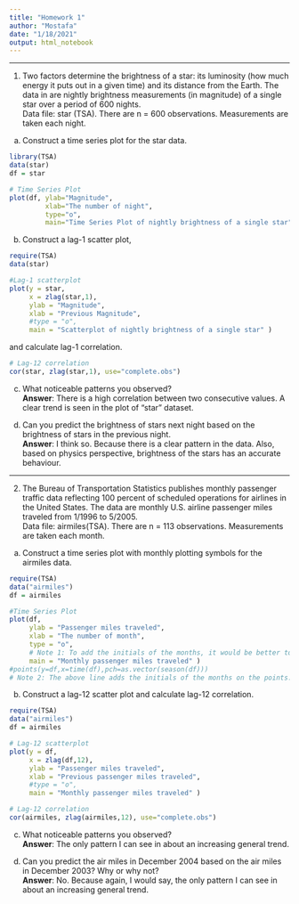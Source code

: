 ---
title: "Homework 1"
author: "Mostafa"
date: "1/18/2021"
output: html_notebook
---

---     

1. Two factors determine the brightness of a star: its luminosity (how much energy it puts out in a given time) and its distance from the Earth. The data in are nightly brightness measurements (in magnitude)
of a single star over a period of 600 nights.     
Data file: star (TSA). There are n = 600 observations. Measurements are taken each night.      

(a) Construct a time series plot for the star data.  
```{r}
library(TSA)
data(star)
df = star

# Time Series Plot
plot(df, ylab="Magnitude",
         xlab="The number of night",
         type="o",
         main="Time Series Plot of nightly brightness of a single star")
```

(b) Construct a lag-1 scatter plot,     
```{r}
require(TSA)
data(star)

#Lag-1 scatterplot
plot(y = star,
     x = zlag(star,1),
     ylab = "Magnitude",
     xlab = "Previous Magnitude",
     #type = "o",
     main = "Scatterplot of nightly brightness of a single star" )
```
and calculate lag-1 correlation.
```{r}
# Lag-12 correlation
cor(star, zlag(star,1), use="complete.obs")
```

(c) What noticeable patterns you observed?   
**Answer**: There is a high correlation between two consecutive values. A clear trend is seen in the plot of "star" dataset.      

(d) Can you predict the brightness of stars next night based on the brightness of stars in the previous night.     
**Answer**: I think so. Because there is a clear pattern in the data. Also, based on physics perspective, brightness of the stars has an accurate behaviour.

---    

2. The Bureau of Transportation Statistics publishes monthly passenger traffic data reflecting 100 percent of scheduled operations for airlines in the United States. The data are monthly U.S. airline passenger miles traveled from 1/1996 to 5/2005.        
Data file: airmiles(TSA). There are n = 113 observations. Measurements are taken each month.      

(a) Construct a time series plot with monthly plotting symbols for the airmiles data.     
```{r}
require(TSA)
data("airmiles")
df = airmiles

#Time Series Plot
plot(df,
     ylab = "Passenger miles traveled",
     xlab = "The number of month",
     type = "o",
     # Note 1: To add the initials of the months, it would be better to use  type = "l"
     main = "Monthly passenger miles traveled" )
#points(y=df,x=time(df),pch=as.vector(season(df)))
# Note 2: The above line adds the initials of the months on the points.
```

(b) Construct a lag-12 scatter plot and calculate lag-12 correlation.        
```{r}
require(TSA)
data("airmiles")
df = airmiles

# Lag-12 scatterplot
plot(y = df,
     x = zlag(df,12),
     ylab = "Passenger miles traveled",
     xlab = "Previous passenger miles traveled",
     #type = "o",
     main = "Monthly passenger miles traveled" )
```


```{r}
# Lag-12 correlation
cor(airmiles, zlag(airmiles,12), use="complete.obs")
```



(c) What noticeable patterns you observed?    
**Answer**: The only pattern I can see in about an increasing general trend.     


(d) Can you predict the air miles in December 2004 based on the air miles in December 2003? Why or why not?     
**Answer**: No. Because again, I would say, the only pattern I can see in about an increasing general trend.



